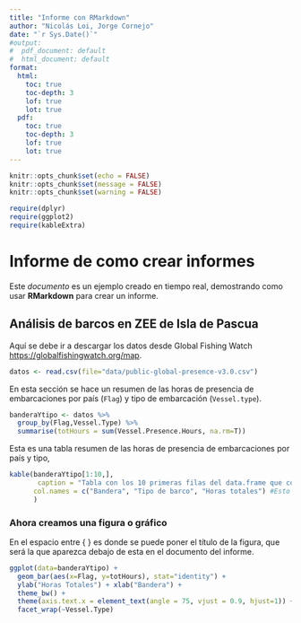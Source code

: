 ```yaml
---
title: "Informe con RMarkdown"
author: "Nicolás Loi, Jorge Cornejo"
date: "`r Sys.Date()`"
#output:
#  pdf_document: default
#  html_document: default
format:
  html:
    toc: true
    toc-depth: 3
    lof: true
    lot: true
  pdf:
    toc: true
    toc-depth: 3
    lof: true
    lot: true
---
```


```r
knitr::opts_chunk$set(echo = FALSE)
knitr::opts_chunk$set(message = FALSE)
knitr::opts_chunk$set(warning = FALSE)
```

```r
require(dplyr)
require(ggplot2)
require(kableExtra)
```

# Informe de como crear informes

Este *documento* es un ejemplo creado en tiempo real, demostrando como usar **RMarkdown** para crear un informe.

## Análisis de barcos en ZEE de Isla de Pascua

Aquí se debe ir a descargar los datos desde Global Fishing Watch [https://globalfishingwatch.org/map](https://globalfishingwatch.org/map).

```r
datos <- read.csv(file="data/public-global-presence-v3.0.csv")

```

En esta sección se hace un resumen de las horas de presencia de embarcaciones por país (`Flag`) y tipo de embarcación (`Vessel.type`).

```r

banderaYtipo <- datos %>% 
  group_by(Flag,Vessel.Type) %>% 
  summarise(totHours = sum(Vessel.Presence.Hours, na.rm=T))

```

Esta es una tabla resumen de las horas de presencia de embarcaciones por país y tipo,

```r
kable(banderaYtipo[1:10,],
       caption = "Tabla con los 10 primeras filas del data.frame que contiene la bandera, tipo de embarcaión y total de horas", ## Asi es como se ponel el caption para la tabla!!
      col.names = c("Bandera", "Tipo de barco", "Horas totales") #Esto cambia los nombres de las columnas
      )
```

### Ahora creamos una figura o gráfico

En el espacio entre { } es donde se puede poner el título de la figura, que será la que aparezca debajo de esta en el documento del informe.

```r

ggplot(data=banderaYtipo) +
  geom_bar(aes(x=Flag, y=totHours), stat="identity") +
  ylab("Horas Totales") + xlab("Bandera") +
  theme_bw() +
  theme(axis.text.x = element_text(angle = 75, vjust = 0.9, hjust=1)) +
  facet_wrap(~Vessel.Type)

```
